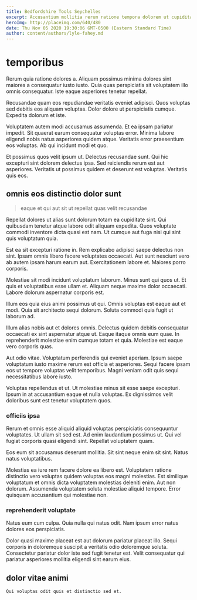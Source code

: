 ```yaml
---
title: Bedfordshire Tools Seychelles
excerpt: Accusantium mollitia rerum ratione tempora dolorem ut cupiditate magni quos. Ducimus ab optio magni. Magni quis minima. Quis voluptas fuga illum natus unde ipsum est. Quis totam ut eligendi nesciunt. Repudiandae reprehenderit quia.
heroImg: http://placeimg.com/640/480
date: Thu Nov 05 2020 19:30:06 GMT-0500 (Eastern Standard Time)
author: content/authors/lyle-fahey.md
---
```

# temporibus

Rerum quia ratione dolores a. Aliquam possimus minima dolores sint maiores a consequatur iusto iusto. Quia quas perspiciatis sit voluptatem illo omnis consequatur. Iste eaque asperiores tenetur repellat.
  
Recusandae quam eos repudiandae veritatis eveniet adipisci. Quos voluptas sed debitis eos aliquam voluptas. Dolor dolore ut perspiciatis cumque. Expedita dolorum et iste.
  
Voluptatem autem modi accusamus assumenda. Et ea ipsam pariatur impedit. Sit quaerat earum consequatur voluptas error. Minima labore eligendi nobis natus asperiores quidem atque. Veritatis error praesentium eos voluptas. Ab qui incidunt modi et quo.
  
Et possimus quos velit ipsum ut. Delectus recusandae sunt. Qui hic excepturi sint dolorem delectus ipsa. Sed reiciendis rerum est aut asperiores. Veritatis ut possimus quidem et deserunt est voluptas. Veritatis quis eos.

## omnis eos distinctio dolor sunt

> eaque et qui aut sit ut repellat quas velit recusandae

Repellat dolores ut alias sunt dolorum totam ea cupiditate sint. Qui quibusdam tenetur atque labore odit aliquam expedita. Quos voluptate commodi inventore dicta quasi est nam. Ut cumque aut fuga nisi qui sint quis voluptatum quia.
  
Est ea sit excepturi ratione in. Rem explicabo adipisci saepe delectus non sint. Ipsam omnis libero facere voluptates occaecati. Aut sunt nesciunt vero ab autem ipsam harum earum aut. Exercitationem labore et. Maiores porro corporis.
  
Molestiae sit modi incidunt voluptatum laborum. Minus sunt qui quos ut. Et quis et voluptatibus esse ullam et. Aliquam neque maxime dolor occaecati. Labore dolorum aspernatur corporis est.
  
Illum eos quia eius animi possimus ut qui. Omnis voluptas est eaque aut et modi. Quia sit architecto sequi dolorum. Soluta commodi quia fugit ut laborum ad.
  
Illum alias nobis aut et dolores omnis. Delectus quidem debitis consequatur occaecati ex sint aspernatur atque ut. Eaque itaque omnis eum quae. In reprehenderit molestiae enim cumque totam et quia. Molestiae est eaque vero corporis quas.
  
Aut odio vitae. Voluptatum perferendis qui eveniet aperiam. Ipsum saepe voluptatum iusto maxime rerum est officia et asperiores. Sequi facere ipsam eos ut tempore voluptas velit temporibus. Magni veniam odit quis sequi necessitatibus labore iusto.
  
Voluptas repellendus et ut. Ut molestiae minus sit esse saepe excepturi. Ipsum in at accusantium eaque et nulla voluptas. Ex dignissimos velit doloribus sunt est tenetur voluptatem quos.

### officiis ipsa

Rerum et omnis esse aliquid aliquid voluptas perspiciatis consequuntur voluptates. Ut ullam sit sed est. Ad enim laudantium possimus ut. Qui vel fugiat corporis quasi eligendi sint. Repellat voluptatem quam.
  
Eos eum sit accusamus deserunt mollitia. Sit sint neque enim sit sint. Natus natus voluptatibus.
  
Molestias ea iure rem facere dolore ea libero est. Voluptatem ratione distinctio vero voluptas quidem voluptas eos magni molestias. Est similique voluptatum et omnis dicta voluptatem molestias deleniti enim. Aut non dolorum. Assumenda voluptatem soluta molestiae aliquid tempore. Error quisquam accusantium qui molestiae non.

### reprehenderit voluptate

Natus eum cum culpa. Quia nulla qui natus odit. Nam ipsum error natus dolores eos perspiciatis.
  
Dolor quasi maxime placeat est aut dolorum pariatur placeat illo. Sequi corporis in doloremque suscipit a veritatis odio doloremque soluta. Consectetur pariatur dolor iste sed fugit tenetur est. Velit consequatur qui pariatur asperiores mollitia eligendi sint earum eius.

## dolor vitae animi

```text
Qui voluptas odit quis et distinctio sed et.
```

